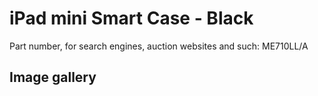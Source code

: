 # iPad mini Smart Case - Black

Part number, for search engines, auction websites and such: ME710LL/A

## Image gallery

<div style={{ width: "768px" }}>
  <GalleryComponent
    images={[
      {
        original: "/everysource/ME710",
        thumbnail: "/everypreview/ME710",
      },
      {
        original: "/everysource/ME710_AV1_SILVER",
        thumbnail: "/everypreview/ME710_AV1_SILVER",
      },
      {
        original: "/everysource/ME710_AV1_SPACE_GRAY",
        thumbnail: "/everypreview/ME710_AV1_SPACE_GRAY",
      },
      {
        original: "/everysource/ME710_AV3",
        thumbnail: "/everypreview/ME710_AV3",
      },
      {
        original: "/everysource/ME710_AV4",
        thumbnail: "/everypreview/ME710_AV4",
      },
      {
        original: "/everysource/ME710_AV5",
        thumbnail: "/everypreview/ME710_AV5",
      },
      {
        original: "/everysource/ME710_AV6",
        thumbnail: "/everypreview/ME710_AV6",
      }
    ]}
  />
</div>